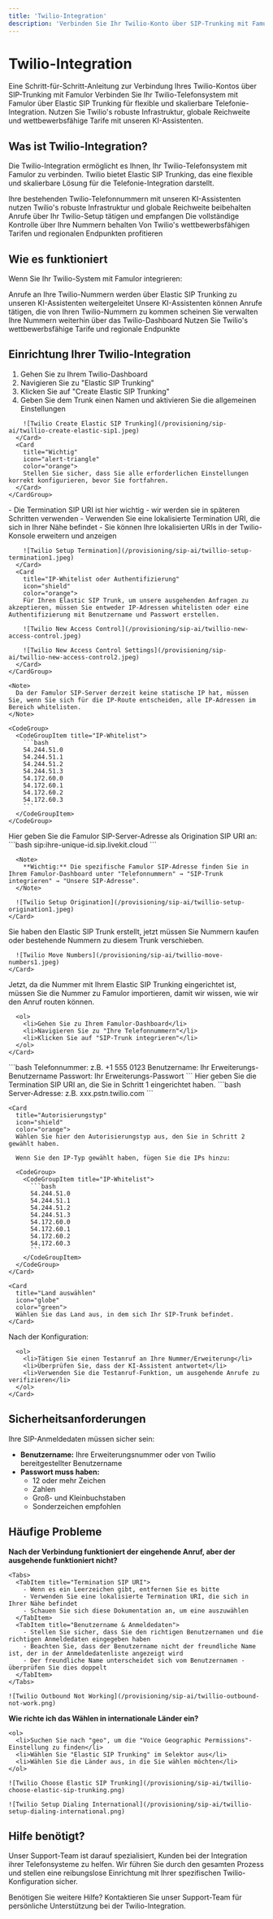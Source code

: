 ```yaml
---
title: 'Twilio-Integration'
description: 'Verbinden Sie Ihr Twilio-Konto über SIP-Trunking mit Famulor'
---
```


# Twilio-Integration

<Note>
  Eine Schritt-für-Schritt-Anleitung zur Verbindung Ihres Twilio-Kontos über SIP-Trunking mit Famulor
</Note>

<CardGroup cols={2}>
  <Card
    title="Was ist Twilio-Integration?"
    icon="phone-volume"
    color="blue">
    Verbinden Sie Ihr Twilio-Telefonsystem mit Famulor über Elastic SIP Trunking für flexible und skalierbare Telefonie-Integration.
  </Card>
  <Card
    title="Vorteile"
    icon="star"
    color="green">
    Nutzen Sie Twilio's robuste Infrastruktur, globale Reichweite und wettbewerbsfähige Tarife mit unseren KI-Assistenten.
  </Card>
</CardGroup>

## Was ist Twilio-Integration?

Die Twilio-Integration ermöglicht es Ihnen, Ihr Twilio-Telefonsystem mit Famulor zu verbinden. Twilio bietet Elastic SIP Trunking, das eine flexible und skalierbare Lösung für die Telefonie-Integration darstellt.

<Steps>
  <Step title="Bestehende Nummern nutzen">
    Ihre bestehenden Twilio-Telefonnummern mit unseren KI-Assistenten nutzen
  </Step>
  <Step title="Infrastruktur beibehalten">
    Twilio's robuste Infrastruktur und globale Reichweite beibehalten
  </Step>
  <Step title="Anrufe verwalten">
    Anrufe über Ihr Twilio-Setup tätigen und empfangen
  </Step>
  <Step title="Kontrolle behalten">
    Die vollständige Kontrolle über Ihre Nummern behalten
  </Step>
  <Step title="Kosten sparen">
    Von Twilio's wettbewerbsfähigen Tarifen und regionalen Endpunkten profitieren
  </Step>
</Steps>

## Wie es funktioniert

Wenn Sie Ihr Twilio-System mit Famulor integrieren:

<CardGroup cols={2}>
  <Card
    title="Eingehende Anrufe"
    icon="phone-incoming"
    color="green">
    Anrufe an Ihre Twilio-Nummern werden über Elastic SIP Trunking zu unseren KI-Assistenten weitergeleitet
  </Card>
  <Card
    title="Ausgehende Anrufe"
    icon="phone-outgoing"
    color="blue">
    Unsere KI-Assistenten können Anrufe tätigen, die von Ihren Twilio-Nummern zu kommen scheinen
  </Card>
  <Card
    title="Verwaltung"
    icon="settings"
    color="purple">
    Sie verwalten Ihre Nummern weiterhin über das Twilio-Dashboard
  </Card>
  <Card
    title="Kosteneffizienz"
    icon="dollar-sign"
    color="orange">
    Nutzen Sie Twilio's wettbewerbsfähige Tarife und regionale Endpunkte
  </Card>
</CardGroup>

## Einrichtung Ihrer Twilio-Integration

<Steps>
  <Step title="Elastic SIP Trunking erstellen">
    <CardGroup cols={2}>
      <Card
        title="Trunk erstellen"
        icon="plus-circle"
        color="blue">
        <ol>
          <li>Gehen Sie zu Ihrem Twilio-Dashboard</li>
          <li>Navigieren Sie zu "Elastic SIP Trunking"</li>
          <li>Klicken Sie auf "Create Elastic SIP Trunking"</li>
          <li>Geben Sie dem Trunk einen Namen und aktivieren Sie die allgemeinen Einstellungen</li>
        </ol>
        
        ![Twilio Create Elastic SIP Trunking](/provisioning/sip-ai/twillio-create-elastic-sip1.jpeg)
      </Card>
      <Card
        title="Wichtig"
        icon="alert-triangle"
        color="orange">
        Stellen Sie sicher, dass Sie alle erforderlichen Einstellungen korrekt konfigurieren, bevor Sie fortfahren.
      </Card>
    </CardGroup>
  </Step>

  <Step title="Termination einrichten (für ausgehende Anrufe)">
    <CardGroup cols={2}>
      <Card
        title="Termination SIP URI"
        icon="link"
        color="green">
        - Die Termination SIP URI ist hier wichtig - wir werden sie in späteren Schritten verwenden
        - Verwenden Sie eine lokalisierte Termination URI, die sich in Ihrer Nähe befindet
        - Sie können Ihre lokalisierten URIs in der Twilio-Konsole erweitern und anzeigen
        
        ![Twilio Setup Termination](/provisioning/sip-ai/twillio-setup-termination1.jpeg)
      </Card>
      <Card
        title="IP-Whitelist oder Authentifizierung"
        icon="shield"
        color="orange">
        Für Ihren Elastic SIP Trunk, um unsere ausgehenden Anfragen zu akzeptieren, müssen Sie entweder IP-Adressen whitelisten oder eine Authentifizierung mit Benutzername und Passwort erstellen.
        
        ![Twilio New Access Control](/provisioning/sip-ai/twillio-new-access-control.jpeg)
        
        ![Twilio New Access Control Settings](/provisioning/sip-ai/twillio-new-access-control2.jpeg)
      </Card>
    </CardGroup>
    
    <Note>
      Da der Famulor SIP-Server derzeit keine statische IP hat, müssen Sie, wenn Sie sich für die IP-Route entscheiden, alle IP-Adressen im Bereich whitelisten.
    </Note>
    
    <CodeGroup>
      <CodeGroupItem title="IP-Whitelist">
        ```bash
        54.244.51.0
        54.244.51.1  
        54.244.51.2
        54.244.51.3
        54.172.60.0
        54.172.60.1
        54.172.60.2
        54.172.60.3
        ```
      </CodeGroupItem>
    </CodeGroup>
  </Step>
  
  <Step title="Origination einrichten (für eingehende Anrufe)">
    <Card
      title="Famulor SIP-Server"
      icon="server"
      color="blue">
      Hier geben Sie die Famulor SIP-Server-Adresse als Origination SIP URI an:
      <CodeGroup>
        <CodeGroupItem title="SIP URI">
          ```bash
          sip:ihre-unique-id.sip.livekit.cloud
          ```
        </CodeGroupItem>
      </CodeGroup>
      
      <Note>
        **Wichtig:** Die spezifische Famulor SIP-Adresse finden Sie in Ihrem Famulor-Dashboard unter "Telefonnummern" → "SIP-Trunk integrieren" → "Unsere SIP-Adresse".
      </Note>
      
      ![Twilio Setup Origination](/provisioning/sip-ai/twillio-setup-origination1.jpeg)
    </Card>
  </Step>

  <Step title="Nummern zu Elastic SIP Trunking verschieben">
    <Card
      title="Nummern verwalten"
      icon="phone"
      color="green">
      Sie haben den Elastic SIP Trunk erstellt, jetzt müssen Sie Nummern kaufen oder bestehende Nummern zu diesem Trunk verschieben.
      
      ![Twilio Move Numbers](/provisioning/sip-ai/twillio-move-numbers1.jpeg)
    </Card>
  </Step>
  
  <Step title="Nummern zu Famulor importieren">
    <Card
      title="Import-Prozess"
      icon="download"
      color="blue">
      Jetzt, da die Nummer mit Ihrem Elastic SIP Trunking eingerichtet ist, müssen Sie die Nummer zu Famulor importieren, damit wir wissen, wie wir den Anruf routen können.
      
      <ol>
        <li>Gehen Sie zu Ihrem Famulor-Dashboard</li>
        <li>Navigieren Sie zu "Ihre Telefonnummern"</li>
        <li>Klicken Sie auf "SIP-Trunk integrieren"</li>
      </ol>
    </Card>
  </Step>

  <Step title="Details konfigurieren">
    <CardGroup cols={2}>
      <Card
        title="Integrationstyp Details"
        icon="settings"
        color="purple">
        <CodeGroup>
          <CodeGroupItem title="Beispiel">
            ```bash
            Telefonnummer: z.B. +1 555 0123
            Benutzername: Ihr Erweiterungs-Benutzername
            Passwort: Ihr Erweiterungs-Passwort
            ```
          </CodeGroupItem>
        </CodeGroup>
      </Card>
      <Card
        title="Server-Adresse"
        icon="server"
        color="blue">
        Hier geben Sie die Termination SIP URI an, die Sie in Schritt 1 eingerichtet haben.
        <CodeGroup>
          <CodeGroupItem title="Beispiel">
            ```bash
            Server-Adresse: z.B. xxx.pstn.twilio.com
            ```
          </CodeGroupItem>
        </CodeGroup>
      </Card>
    </CardGroup>
    
    <Card
      title="Autorisierungstyp"
      icon="shield"
      color="orange">
      Wählen Sie hier den Autorisierungstyp aus, den Sie in Schritt 2 gewählt haben.
      
      Wenn Sie den IP-Typ gewählt haben, fügen Sie die IPs hinzu:
      
      <CodeGroup>
        <CodeGroupItem title="IP-Whitelist">
          ```bash
          54.244.51.0
          54.244.51.1  
          54.244.51.2
          54.244.51.3
          54.172.60.0
          54.172.60.1
          54.172.60.2
          54.172.60.3
          ```
        </CodeGroupItem>
      </CodeGroup>
    </Card>
    
    <Card
      title="Land auswählen"
      icon="globe"
      color="green">
      Wählen Sie das Land aus, in dem sich Ihr SIP-Trunk befindet.
    </Card>
  </Step>

  <Step title="Einrichtung verifizieren">
    <Card
      title="Verifikationsschritte"
      icon="check-circle"
      color="green">
      Nach der Konfiguration:
      
      <ol>
        <li>Tätigen Sie einen Testanruf an Ihre Nummer/Erweiterung</li>
        <li>Überprüfen Sie, dass der KI-Assistent antwortet</li>
        <li>Verwenden Sie die Testanruf-Funktion, um ausgehende Anrufe zu verifizieren</li>
      </ol>
    </Card>
  </Step>
</Steps>

## Sicherheitsanforderungen

<Card
  title="SIP-Anmeldedaten Sicherheit"
  icon="shield"
  color="red">
  Ihre SIP-Anmeldedaten müssen sicher sein:
  
  - **Benutzername:** Ihre Erweiterungsnummer oder von Twilio bereitgestellter Benutzername
  - **Passwort muss haben:**
    - 12 oder mehr Zeichen
    - Zahlen
    - Groß- und Kleinbuchstaben
    - Sonderzeichen empfohlen
</Card>

## Häufige Probleme

<CardGroup cols={2}>
  <Card
    title="Ausgehende Anrufe funktionieren nicht"
    icon="phone-x"
    color="red">
    <strong>Nach der Verbindung funktioniert der eingehende Anruf, aber der ausgehende funktioniert nicht?</strong>
    
    <Tabs>
      <TabItem title="Termination SIP URI">
        - Wenn es ein Leerzeichen gibt, entfernen Sie es bitte
        - Verwenden Sie eine lokalisierte Termination URI, die sich in Ihrer Nähe befindet
        - Schauen Sie sich diese Dokumentation an, um eine auszuwählen
      </TabItem>
      <TabItem title="Benutzername & Anmeldedaten">
        - Stellen Sie sicher, dass Sie den richtigen Benutzernamen und die richtigen Anmeldedaten eingegeben haben
        - Beachten Sie, dass der Benutzername nicht der freundliche Name ist, der in der Anmeldedatenliste angezeigt wird
        - Der freundliche Name unterscheidet sich vom Benutzernamen - überprüfen Sie dies doppelt
      </TabItem>
    </Tabs>
    
    ![Twilio Outbound Not Working](/provisioning/sip-ai/twillio-outbound-not-work.png)
  </Card>
  
  <Card
    title="Internationale Länder einrichten"
    icon="globe"
    color="blue">
    <strong>Wie richte ich das Wählen in internationale Länder ein?</strong>
    
    <ol>
      <li>Suchen Sie nach "geo", um die "Voice Geographic Permissions"-Einstellung zu finden</li>
      <li>Wählen Sie "Elastic SIP Trunking" im Selektor aus</li>
      <li>Wählen Sie die Länder aus, in die Sie wählen möchten</li>
    </ol>
    
    ![Twilio Choose Elastic SIP Trunking](/provisioning/sip-ai/twillio-choose-elastic-sip-trunking.png)
    
    ![Twilio Setup Dialing International](/provisioning/sip-ai/twillio-setup-dialing-international.png)
  </Card>
</CardGroup>

## Hilfe benötigt?

<Tip>
  Unser Support-Team ist darauf spezialisiert, Kunden bei der Integration ihrer Telefonsysteme zu helfen. Wir führen Sie durch den gesamten Prozess und stellen eine reibungslose Einrichtung mit Ihrer spezifischen Twilio-Konfiguration sicher.
</Tip>

<Card
  title="Support kontaktieren"
  icon="headphones"
  color="blue"
  href="https://famulor.de/support">
  Benötigen Sie weitere Hilfe? Kontaktieren Sie unser Support-Team für persönliche Unterstützung bei der Twilio-Integration.
</Card>
